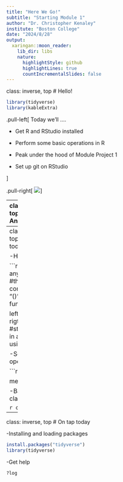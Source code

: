 ```yaml
---
title: "Here We Go!"
subtitle: "Starting Module 1"
author: "Dr. Christopher Kenaley"
institute: "Boston College"
date: "2024/8/28"
output:
  xaringan::moon_reader:
    lib_dir: libs
    nature:
      highlightStyle: github
      highlightLines: true
      countIncrementalSlides: false
---
```

class: inverse, top
# Hello! 

```r
library(tidyverse)
library(kableExtra)
```

<!-- Add icon library -->
<link rel="stylesheet" href="https://cdnjs.cloudflare.com/ajax/libs/font-awesome/5.14.0/css/all.min.css">


.pull-left[
Today we'll ....

- Get R and RStudio installed

- Perform some basic operations in R

- Peak under the hood of Module Project 1

- Set up git on RStudio

]

.pull-right[
![](https://www.analyticsvidhya.com/wp-content/uploads/2016/02/rstudio.jpg)
]

---
class: inverse, top
<!-- slide 1 -->
# Announcements

## TTD ASAP
.pull-left[

- Set up GitHub account (now)
- Accept invite
- Set up group team (with cool name, e.g.,"hardy har Rs")
- Establish team repository for Module 1 Project (e.g., "Team1_Project1")
]

---
class: inverse, top
<!-- slide 1 -->
# On tap today

-How R works

```r
any_function() #this is a comment: the "()" identify a function

left_value <- rigth_value #storing a value in an object using " <- "
```


-Some simple operations in R

```r
foo <- 1:10

mean(foo)
```

-Basic object classes

```r
class(foo)
```

---
class: inverse, top
<!-- slide 1 -->
# On tap today

-Installing and loading packages

```r
install.packages("tidyverse")
library(tidyverse)
```


-Get help

```r
?log
```




